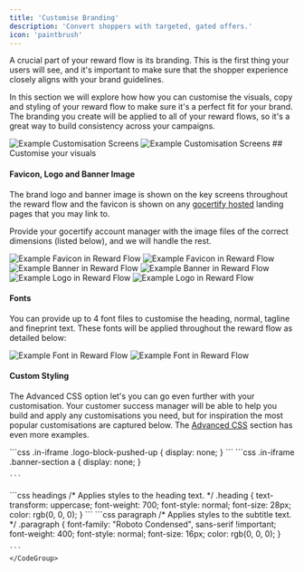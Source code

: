 ```yaml
---
title: 'Customise Branding'
description: 'Convert shoppers with targeted, gated offers.'
icon: 'paintbrush'
---
```

A crucial part of your reward flow is its branding. This is the first thing your users will see, 
and it's important to make sure that the shopper experience closely aligns with your brand guidelines. 

In this section we will explore how how you can customise the visuals, copy and styling of your reward flow to make sure it's a perfect fit for your brand. The branding you 
create will be applied to all of your reward flows, so it's a great way to build consistency across your campaigns.


<Frame caption = "Brands like VOXI and Sainsburys have strong visual identities. Our visual toolkit let them customise every detail of their flows, down the finest details (👀 check out the FAQ button UI)">
    <img
    className="block dark:hidden"
    src="/images/customisationExample.png"
    alt="Example Customisation Screens"
    style={{ borderRadius: '0.5rem' }}
    />
    <img
    className="hidden dark:block"
    src="/images/customisationExample.png"
    alt="Example Customisation Screens"
    style={{ borderRadius: '0.5rem' }}
    />
</Frame>
## Customise your visuals

#### Favicon, Logo and Banner Image
The brand logo and banner image is shown on the key screens throughout the reward flow and the favicon is shown on any 
[gocertify hosted](https://secure.gocertify.me/at/gosnow) landing pages that you may link to. 

Provide your gocertify account manager with the image files of the correct dimensions (listed below), and we will handle the rest.

<Frame caption = "Ideal dimensions for your favicon are 36 x 36 px">
<img
    className="block dark:hidden"
    src="/images/exampleFavicon.png"
    alt="Example Favicon in Reward Flow"
    />
    <img
    className="hidden dark:block"
    src="/images/exampleFavicon.png"
    alt="Example Favicon in Reward Flow"
/>
</Frame>

<Frame caption = "Ideal dimensions for your banner are 1500 x 500 px - if you have a Twitter/X banner this size works perfectly">
<img
    className="block dark:hidden"
    src="/images/exampleBanner.png"
    alt="Example Banner in Reward Flow"
    />
    <img
    className="hidden dark:block"
    src="/images/exampleBanner.png"
    alt="Example Banner in Reward Flow"
/>
</Frame>

<Frame caption = "Ideal dimensions for your logo are any square logo, minimum width 500px">
<img
    className="block dark:hidden"
    src="/images/logoExample.png"
    alt="Example Logo in Reward Flow"
    />
    <img
    className="hidden dark:block"
    src="/images/logoExample.png"
    alt="Example Logo in Reward Flow"
/>
</Frame>

#### Fonts
You can provide up to 4 font files to customise the heading, normal, tagline and fineprint text. These fonts will be applied throughout the reward flow as detailed below:

<Frame caption = "Font files will be applied to the following sections of the flow">
<img
    className="block dark:hidden"
    src="/images/exampleFonts.png"
    alt="Example Font in Reward Flow"
    />
    <img
    className="hidden dark:block"
    src="/images/exampleFonts.png"
    alt="Example Font in Reward Flow"
/>
</Frame>

#### Custom Styling
The Advanced CSS option let's you can go even further with your customisation. Your customer success manager will be able to help you build and apply any customisations you need, but for inspiration the most popular customisations are captured below. The [Advanced CSS](/section/gettingStarted/advancedCss) section has even more examples.

<AccordionGroup>
  <Accordion title="Hide iFrame Brand Logo" icon="square-minus">
    ```css
    .in-iframe .logo-block-pushed-up {
      display: none;
    }
    ```
  </Accordion>

  <Accordion title="Hide iFrame Banner Image" icon="panorama">
    ```css
    .in-iframe .banner-section a {
    display: none;
    }

    ```
  </Accordion>


  <Accordion title="Customise fonts" icon="t">
    <CodeGroup>
    ```css headings
        /* Applies styles to the heading text. */
        .heading {
        text-transform: uppercase;
        font-weight: 700; 
        font-style: normal; 
        font-size: 28px; 
        color: rgb(0, 0, 0); 
        }
    ```
    ```css paragraph
        /* Applies styles to the subtitle text. */
        .paragraph {
        font-family: "Roboto Condensed", sans-serif !important;
        font-weight: 400; 
        font-style: normal; 
        font-size: 16px; 
        color: rgb(0, 0, 0); 
        }

    ```
    </CodeGroup>
  </Accordion>
</AccordionGroup>

